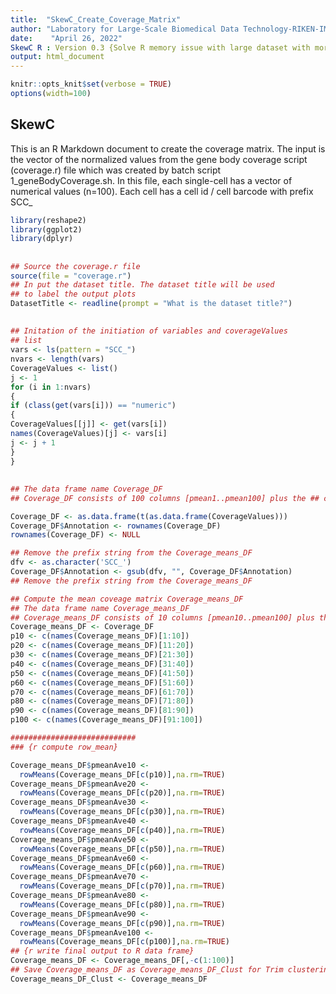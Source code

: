 ```yaml
---
title:  "SkewC_Create_Coverage_Matrix"
author: "Laboratory for Large-Scale Biomedical Data Technology-RIKEN-IMS"
date:    "April 26, 2022"
SkewC R : Version 0.3 {Solve R memory issue with large dataset with more that 10,000 cells}
output: html_document
---
```

```r
knitr::opts_knit$set(verbose = TRUE)
options(width=100)
```
## SkewC
This is an R Markdown document to create the coverage matrix. The input is the vector of the normalized values from the gene body coverage script (coverage.r) file which was created by batch script 1_geneBodyCoverage.sh. In this file, each single-cell has a vector of numerical values (n=100). Each cell has a cell id / cell barcode with prefix SCC_

```r
library(reshape2)
library(ggplot2)
library(dplyr)
```
## 

```r
## Source the coverage.r file
source(file = "coverage.r")
## In put the dataset title. The dataset title will be used
## to label the output plots
DatasetTitle <- readline(prompt = "What is the dataset title?")
```
##
```r
## Initation of the initiation of variables and coverageValues
## list
vars <- ls(pattern = "SCC_")
nvars <- length(vars)
CoverageValues <- list()
j <- 1
for (i in 1:nvars)
{
if (class(get(vars[i])) == "numeric")
{
CoverageValues[[j]] <- get(vars[i])
names(CoverageValues)[j] <- vars[i]
j <- j + 1
}
}
```
##
```r
## The data frame name Coverage_DF
## Coverage_DF consists of 100 columns [pmean1..pmean100] plus the ## cell ID column "Annotation"

Coverage_DF <- as.data.frame(t(as.data.frame(CoverageValues)))
Coverage_DF$Annotation <- rownames(Coverage_DF)
rownames(Coverage_DF) <- NULL

## Remove the prefix string from the Coverage_means_DF
dfv <- as.character('SCC_')
Coverage_DF$Annotation <- gsub(dfv, "", Coverage_DF$Annotation)
## Remove the prefix string from the Coverage_means_DF

```
```r
## Compute the mean coveage matrix Coverage_means_DF
## The data frame name Coverage_means_DF
## Coverage_means_DF consists of 10 columns [pmean10..pmean100] plus the ## cell ID column "Annotation"
Coverage_means_DF <- Coverage_DF
p10 <- c(names(Coverage_means_DF)[1:10])
p20 <- c(names(Coverage_means_DF)[11:20])
p30 <- c(names(Coverage_means_DF)[21:30])
p40 <- c(names(Coverage_means_DF)[31:40])
p50 <- c(names(Coverage_means_DF)[41:50])
p60 <- c(names(Coverage_means_DF)[51:60])
p70 <- c(names(Coverage_means_DF)[61:70])
p80 <- c(names(Coverage_means_DF)[71:80])
p90 <- c(names(Coverage_means_DF)[81:90])
p100 <- c(names(Coverage_means_DF)[91:100])

############################
### {r compute row_mean}

Coverage_means_DF$pmeanAve10 <-
  rowMeans(Coverage_means_DF[c(p10)],na.rm=TRUE)
Coverage_means_DF$pmeanAve20 <-
  rowMeans(Coverage_means_DF[c(p20)],na.rm=TRUE)
Coverage_means_DF$pmeanAve30 <-
  rowMeans(Coverage_means_DF[c(p30)],na.rm=TRUE)
Coverage_means_DF$pmeanAve40 <-
  rowMeans(Coverage_means_DF[c(p40)],na.rm=TRUE)
Coverage_means_DF$pmeanAve50 <-
  rowMeans(Coverage_means_DF[c(p50)],na.rm=TRUE)
Coverage_means_DF$pmeanAve60 <-
  rowMeans(Coverage_means_DF[c(p60)],na.rm=TRUE)
Coverage_means_DF$pmeanAve70 <-
  rowMeans(Coverage_means_DF[c(p70)],na.rm=TRUE)
Coverage_means_DF$pmeanAve80 <-
  rowMeans(Coverage_means_DF[c(p80)],na.rm=TRUE)
Coverage_means_DF$pmeanAve90 <-
  rowMeans(Coverage_means_DF[c(p90)],na.rm=TRUE)
Coverage_means_DF$pmeanAve100 <-
  rowMeans(Coverage_means_DF[c(p100)],na.rm=TRUE)
## {r write final output to R data frame}
Coverage_means_DF <- Coverage_means_DF[,-c(1:100)]
## Save Coverage_means_DF as Coverage_means_DF_Clust for Trim clustering
Coverage_means_DF_Clust <- Coverage_means_DF
```
